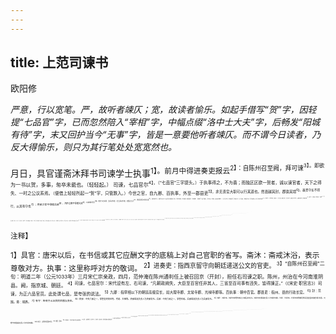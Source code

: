 ```yaml
---
---
---
```

title: 上范司谏书
---



欧阳修

*严意，行以宽笔。严，故听者竦仄；宽，故读者愉乐。如起手借写“贺”字，因轻提“七品官”字，已而忽然陪入“宰相”字，中幅点缀“洛中士大夫”字，后畅发“阳城有待”字，末又回护当今“无事”字，皆是一意要他听者竦仄。而不谓今日读者，乃反大得愉乐，则只为其行笔处处宽宽然也。*

月日，具官谨斋沐拜书司谏学士执事<sup>1】。前月中得进奏吏报云<sup>2】：自陈州召至阙，拜可谏<sup>3】。即欲为一书以贺，多事，匆卒未能也。（轻轻起。）
司谏，七品官尔<sup>4】，（“七品官”三字提头。）于执事得之，不为喜；而独区区欲一贺者，诚以谏官者，天下之得失、一时之公议系焉。（便借上轻轻所起一“贺”字，只管跌入。）今世之官，自九卿、百执事，外至一郡县吏<sup>5】，非无贵官大职可以行其道也。然县越其封，郡逾其境<sup>6】，虽贤守长不得行，以其有守也<sup>7】；吏部之官不得理兵部<sup>8】，鸿胪之卿不得理光禄<sup>9】，以其有司也<sup>10】。若天下之失得，生民之利害，社
生民之利害，社稷之大计<sup>11】，惟所见闻而不系职司者<sup>12】，独宰相可行之，谏官可言之尔。故士学古怀道者仕于时，不得为宰相，必为谏官。谏官虽卑，与宰相等。（轻轻将“七品
字提头，却斗陪入一宰相，发出如许畅论。）天子曰不可，宰相曰官”三字提头
可；天子曰然，宰相曰不然：坐乎庙堂之上与天子相可否者<sup>13】3，宰相也。（先写宰相，只是陪。）天子曰是，谏官曰非；天子曰必行，谏官曰必不可行：立殿陛之前与天子争是非者<sup>14】，谏官也。（正写谏官，何等荣耀！）宰相尊<sup>15】，行其道；谏官卑，行其言。（束。）言行，道亦
言行，道亦行也。（再束。畅极矣，不可不束。）九卿、百司、郡县之吏守一职者，任一职之责；宰相、谏官系天下之事，亦任天下之责。（此是转笔，发下“甚可惧”一句，乃另起，不承上。）然宰相、九卿而下失职者，受责于有司<sup>16】；（妙，妙。）谏官之失职也，取讥于君子。（妙，妙。）有司之法，行乎一时；（妙，妙。）君子之讥，著之简册而昭明<sup>17】，垂之百世而不泯，（妙，
百世而不泯，（妙，妙。）其斯为规切之言，（岂真相赞贺耶？）甚可惧也。（四字束。）夫七品之官，任天下之
）夫七品之官，任天下之责，惧百世之讥，岂不重耶？非材且贤者不能为也。（再束。本
能为也。（再束。本意在此处，不可不束。完“七品官”三字。）
近执事始被召于陈州，洛之士大夫相与语曰<sup>18】：“我识范君，知其材也。其来，不为御史，必为谏官。”及命下，果然。（始入范君。看他无中生有，不局促。）则又相与语曰：“我识范君，知其贤也。他日闻有立天子陛下，直辞正色、面争庭论者<sup>19】，非他人，必范君也。（无中生有，为下作势。）拜命以来，翘首企足，伫乎有闻而卒未也<sup>2】。窃惑之，岂洛之士大夫能料于前而不能料于后也，将执事有待而为也<sup>20】？（曲折申意，笔意矫矫。以下只破“有待而为”一句。）
昔韩退之作《争臣论》<sup>2】，以讥阳城不能极谏，卒以谏显<sup>2】。人皆谓城之不谏，盖有待而然，退之不识其意而妄讥；修独以为不然。（又引韩讥阳城，发畅论。）当退之作论时，城为谏议大夫已五年；后又二年始庭论陆贽<sup>20】，及沮裴延龄作相<sup>5】，欲裂其麻<sup>4】，才两事尔。（阳城事。）当德宗时，可谓多事矣：授受失宜，（一。）叛将强臣罗列天下，（二。）又多猜忌，（三。）进任小人。（四。）于此之时，岂无一事可言，而须七年耶？当时之事，岂无急于沮延龄，论陆费两事也？（文态低昂宛转，想见先
笔甚喜。）谓宜朝拜官而夕奏疏也。幸而城为谏官七年，适遇延龄、陆贽事，一谏而罢，以塞其责；（笔笔低昂宛转。）向使止五年、六年而遂迁司业<sup>20】，是终无一言而去也，何所取哉”！（笔笔低昂宛转。）
今之居官者率三岁而一迁<sup>2】，或一二岁，甚者半岁而迁也，此又非可以待乎七年也。（笔笔低昂宛转，想见先生甚喜。）今天子躬亲庶政<sup>3】，化理清明<sup>3】，虽为无事，（又回护当今，何等细到！）然自千里诏执事而拜是官者，岂不欲闻正议而乐说
义而乐谠言乎<sup>9】？然今未闻有所言说，使天下知朝廷有正士而彰吾君有纳谏之明也<sup>3】。（笔笔低昂宛转。）
夫布衣韦带之士<sup>14】，穷居草茅，坐诵书史，常恨不见用。（一折。）及用也，又曰：“彼非我职，不敢言”；或曰“我位犹卑，不得言”；（一折。）得
言矣，又曰“我有待”。（一折。）是终无一人言也，可不惜哉！（袅袅然，凡六十字作一句，此是何等笔墨！）伏惟执事思天子所以见用之意，（收后幅。）惧君子百世之讥，（收前幅。）一陈昌言<sup>3】，以塞重望<sup>3】，且解洛之士大夫之惑，（收中段。）则幸甚幸甚。

<sup>注释】

<sup>1】具官：唐宋以后，在书信或其它应酬文字的底稿上对自己官职的省写。斋沐：斋戒沐浴，表示尊敬对方。执事：这里称呼对方的敬词。
<sup>2】进奏吏：指西京留守向朝廷递送公文的官吏。
<sup>3】“自陈州召至阙”二句：明道二年（公元1033年）三月宋仁宗亲政，四月，范仲淹在陈州通判任上被召回京（开封），担任右司谏之职。陈州，州治在今河南淮阴县。阙，指京城、朝廷。
<sup>4】司谏，七品官尔：宋代设有左、右司谏，“凡朝政阙失，大臣至百官任非其人，三省至百司事有违失，皆得諫正。”（《宋史·职官志》）司谏，为正六品官员。此处谓七品，是夸张的说法。
<sup>5】九卿：指宰相以下的朝廷高级官长，如大理寺卿、太常寺卿、光䘵寺卿等。百执事：朝中百官。郡县吏：指州、县的行政长官。
<sup>6】封：范围。境：境界。
<sup>7】有守：各有守土治民的范围与责任。
<sup>8】（吏部：中央六部之一，掌管官吏的任免、考缋、升降等。吏部最高负责人为吏部尚书。兵部：中央六部之一，掌管军政。兵部最高负责人为兵部尚书。
<sup>9】鸿胪：鸿胪寺。鸿胪寺掌管外朝之大朝会的礼仪。鸿胪寺的最高负责人为鸿胪寺卿。光禄：光禄寺。光禄寺掌管朝廷祭祀及皇室的膳食等
附语。元棵守的最高负责人为光禄寺卿。
<sup>10】有司：主管的范围不同。
<sup>11】社稷：国家。
<sup>12】不系职司：不受分管部门职权的限制。
<sup>13】庙堂：太庙的明堂，系古代帝（王）祭祀、议事之所。这里泛指朝中议事的殿堂。
<sup>14】殿陛：殿堂前的台阶。
<sup>15】宰相尊：宰相官居一品，故言尊。
<sup>16】有司：这里指上级主管部门。
<sup>17】著之简册：写于史书、典籍之上。昭明：清楚、明晰。
<sup>18】洛之士大夫相与语：欧阳修写此信时，在洛阳担任西京留守推官的职务，所以说听到了洛阳的士大夫这样说。相与语，相互议论。
<sup>19】正色：表情严肃。面争：当面直言规劝皇帝，提出不同意见。庭论：在大庭之上发表议论。
<sup>20】企足：踮着脚。伫（zhù柱）：长久地站立着。卒：终于。未：指未能听到面争庭论的消息。
<sup>21】有待：等待好的时机。
<sup>22】《争臣论》：韩愈所作文章篇名，又称《诤臣论》。唐德宗贞元四年，朝廷任命阳城为谏议大夫，在位五年，阳城仍未能在规谏皇帝方面有所作为，韩愈因作《争臣论》批评阳城。
<sup>23】卒以谏显：卒，终于。以谏：由于直言规谏。显：名闻于世。阳城担任谏议大夫的后期，曾上书论权臣裴延龄之奸邪，为受排斥的名臣陆贽鸣不平，极力阻止德宗任命裴延龄为宰相，因而触怒了德宗。为此，阳城被撤销了谏官的职务，改任国子司业，后又被贬为道州刺史。阳城在谏官任上的这些表现，受到后人的赞誉。
<sup>24】陆赞：字敬舆，唐代嘉兴（今属浙江省）人。大历年间进士。德宗时担任过翰林学士、中书侍郎、同平章事（宰相），对朝廷弊政有所指陈，主张废除两税以外的一切苛敛，积极建议加强边防建设等，
宰相职务。
<sup>25】沮（jū举）：阻止。裴延龄：唐代河东（今山西省永济县蒲州镇）人。德宗时曾任司农少卿、户部侍郎。裴延龄多方搜刮钱财以媚上，言论亦多欺诈，但始终为德宗所信任。尝诋陆贽“谲枉不可任”，又诬告京兆尹李充等人。“延龄特得君，谓必辅政，少所降下，至嫚骂迩臣，时人侧目。”“死，年六十九。人语以相安，惟帝悼不已。”（《新唐书·裴延龄传》）
<sup>26】欲裂其麻：《新唐书·阳城传》：“及裴延龄诬逐陆贽、张谤、李充等，帝怒甚，无敢言，城闻，曰：吾谏官，不可令天子杀无罪大臣。乃约拾遗王仲舒守延英阁上疏极论延龄罪，慷慨引谊，申直贽等，累日不止。闻者寒惧，城愈励。“·····然帝意不已，欲遂相延龄。城显语曰：‘延龄为相，吾当取白麻坏之，哭于廷。’帝不相延龄，城力也。”唐宋曰：＂延龄为相，吾当取白麻纸书写，写，“欲裂其麻”（取白麻坏之），言其反对任命裴延龄为相的太度之坚决。
<sup>27】授受：授予官职和接受任命。叛将强臣：指不听命于中央的藩镇势力，即割据一方的军阀。
<sup>28】迁：这里是改任的意思。司业：国子司业，学官名。唐代国子监设祭酒一人，司业二人。司业为国子监的副长官。
<sup>29】率：大抵。
<sup>30】今天子躬亲庶政：天子，指宋仁宗赵祯。仁宗即位（公元1023年）后的一段时间内，由章献太后垂帘听玫。直至明道二年（公元1033年），章献太后病死，方由宋仁宗亲自过问政事。躬亲，亲自处理。庶政，各种政事。
<sup>31】化理清明：政治清明。
<sup>32】谠（dǎng挡）言：正直的言论。
<sup>33】正士：忠诚、正直的人士。纳谏：接受规劝、建议。
<sup>34】布衣韦带之士：指出身贫寒而未进入仕途的读书人。布衣，平民所穿的衣服。韦带，熟牛皮带，未仕者所系。
<sup>35】昌官：正直而有益的言论。
<sup>36】以塞：用以满足。